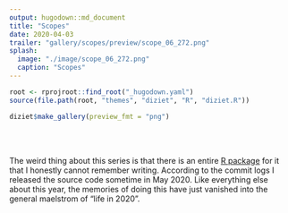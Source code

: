 ```yaml
---
output: hugodown::md_document
title: "Scopes"
date: 2020-04-03
trailer: "gallery/scopes/preview/scope_06_272.png"
splash:
  image: "./image/scope_06_272.png"
  caption: "Scopes"
---
```


<style>
.splash-caption-tweak{
 color: #000000;
 letter-spacing: 6px;
}
</style>


```r
root <- rprojroot::find_root("_hugodown.yaml")
source(file.path(root, "themes", "diziet", "R", "diziet.R"))
```

<!--
> I know who I was when I got up this morning,<br>but I think I must have been changed several times since then<br>(Lewis Carroll)
-->

```r
diziet$make_gallery(preview_fmt = "png")
```

<br><br>

The weird thing about this series is that there is an entire [R package](https://github.com/djnavarro/scopes) for it that I honestly cannot remember writing. According to the commit logs I released the source code sometime in May 2020. Like everything else about this year, the memories of doing this have just vanished into the general maelstrom of "life in 2020". 
